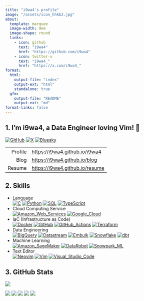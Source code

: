 ```yaml
---
title: "i9wa4's profile"
image: "/assets/icon_hhkb2.jpg"
about:
  template: marquee
  image-width: 9em
  image-shape: round
  links:
    - icon: github
      text: "i9wa4"
      href: "https://github.com/i9wa4"
    - icon: twitter-x
      text: "i9wa4_"
      href: "https://x.com/i9wa4_"
format:
  html:
    output-file: "index"
    output-ext: "html"
    standalone: true
  gfm:
    output-file: "README"
    output-ext: "md"
format-links: false
---
```


<!--
**i9wa4/i9wa4** is a ✨ _special_ ✨ repository because its `README.md` (this file) appears on your GitHub profile.

Here are some ideas to get you started:

- 🔭 I'm currently working on ...
- 🌱 I'm currently learning ...
- 👯 I'm looking to collaborate on ...
- 🤔 I'm looking for help with ...
- 💬 Ask me about ...
- 📫 How to reach me: ...
- 😄 Pronouns: ...
- ⚡ Fun fact: ...
-->

## 1. I'm i9wa4, a Data Engineer loving Vim! 👋

[![GitHub](https://img.shields.io/badge/GitHub-i9wa4-181717.svg?logo=github&style=plastic)](https://github.com/i9wa4)
[![X](https://img.shields.io/badge/X-i9wa4__-000000.svg?logo=x&style=plastic)](https://x.com/i9wa4_)
[![Bluesky](https://img.shields.io/badge/Bluesky-i9wa4_-0285FF.svg?logo=bluesky&style=plastic)](https://bsky.app/profile/i9wa4.bsky.social)

|         |                                  |
| ---:    | :---                             |
| Profile | <https://i9wa4.github.io/i9wa4>  |
| Blog    | <https://i9wa4.github.io/blog>   |
| Resume  | <https://i9wa4.github.io/resume> |

## 2. Skills

<!-- https://github.com/tandpfun/skill-icons -->
<!-- https://tech-blog.s-yoshiki.com/entry/150/ -->
<!-- https://simpleicons.org/ -->

- Language<br>
    [![C](https://img.shields.io/badge/C--A8B9CC.svg?logo=c&style=plastic)](https://shields.io/)
    [![Python](https://img.shields.io/badge/Python--3776AB.svg?logo=python&style=plastic)](https://shields.io/)
    [![SQL](https://img.shields.io/badge/SQL--808080.svg?style=plastic)](https://shields.io/)
    [![TypeScript](https://img.shields.io/badge/TypeScript--3178C6.svg?logo=typescript&style=plastic)](https://shields.io/)
- Cloud Computing Service<br>
    [![Amazon_Web_Services](https://img.shields.io/badge/Amazon_Web_Services--232F3E.svg?logo=amazonwebservices&style=plastic)](https://shields.io/)
    [![Google_Cloud](https://img.shields.io/badge/Google_Cloud--4285F4.svg?logo=googlecloud&style=plastic)](https://shields.io/)
- IaC (Infrastructure as Code)<br>
    [![Docker](https://img.shields.io/badge/Docker--1488C6.svg?logo=docker&style=plastic)](https://shields.io)
    [![GitHub](https://img.shields.io/badge/GitHub--181717.svg?logo=github&style=plastic)](https://shields.io)
    [![GitHub_Actions](https://img.shields.io/badge/GitHub_Actions--2088FF.svg?logo=githubactions&style=plastic)](https://shields.io)
    [![Terraform](https://img.shields.io/badge/Terraform--844FBA.svg?logo=terraform&style=plastic)](https://shields.io)
- Data Engineering<br>
    [![BigQuery](https://img.shields.io/badge/BigQuery--669DF6.svg?logo=googlebigquery&style=plastic)](https://shields.io)
    [![Datastream](https://img.shields.io/badge/Datastream--808080.svg?style=plastic)](https://shields.io)
    [![Embulk](https://img.shields.io/badge/Embulk--EF4319.svg?style=plastic)](https://shields.io)
    [![Snowflake](https://img.shields.io/badge/Snowflake--29B5E8.svg?logo=snowflake&style=plastic)](https://shields.io)
    [![dbt](https://img.shields.io/badge/dbt--FF694B.svg?logo=dbt&style=plastic)](https://shields.io)
- Machine Learning<br>
    [![Amazon_SageMaker](https://img.shields.io/badge/Amazon_SageMaker--808080.svg?style=plastic)](https://shields.io/)
    [![DataRobot](https://img.shields.io/badge/DataRobot--808080.svg?style=plastic)](https://shields.io)
    [![Snowpark_ML](https://img.shields.io/badge/Snowpark_ML--29B5E8.svg?style=plastic)](https://shields.io)
- Text Editor<br>
    [![Neovim](https://img.shields.io/badge/Neovim--007ACC.svg?logo=neovim&style=plastic)](https://shields.io)
    [![Vim](https://img.shields.io/badge/Vim--019733.svg?logo=vim&style=plastic)](https://shields.io)
    [![Visual_Studio_Code](https://img.shields.io/badge/Visual_Studio_Code--0098FF.svg?style=plastic)](https://shields.io)

<!-- - Database<br>                                                                                                             -->
<!--     [![MySQL](https://img.shields.io/badge/MySQL--4479A1.svg?logo=mysql&style=plastic)](https://shields.io/)               -->
<!--     [![PostgreSQL](https://img.shields.io/badge/PostgreSQL--4169E1.svg?logo=postgresql&style=plastic)](https://shields.io) -->

<!-- - [![Amazon_Web_Services](https://img.shields.io/badge/Amazon_Web_Services--232F3E.svg?logo=amazonwebservices&style=plastic)](https://shields.io/)<br> -->
<!--     [![AWS_Cloud9](https://img.shields.io/badge/AWS_Cloud9--808080.svg?style=plastic)](https://shields.io/)                                            -->
<!--     [![AWS_CodeCommit](https://img.shields.io/badge/AWS_CodeCommit--808080.svg?style=plastic)](https://shields.io/)                                    -->
<!--     [![AWS_Lambda](https://img.shields.io/badge/AWS_Lambda--FF9900.svg?logo=awslambda&style=plastic)](https://shields.io/)                             -->
<!--     [![AWS_Secrets_Manager](https://img.shields.io/badge/AWS_Secrets_Manager--DD344C.svg?logo=awssecretsmanager&style=plastic)](https://shields.io/)   -->
<!--     [![AWS_Step_Functions](https://img.shields.io/badge/AWS_Step_Functions--808080.svg?style=plastic)](https://shields.io/)                            -->
<!--     [![AWS_Systems_Manager](https://img.shields.io/badge/AWS_Systems_Manager--808080.svg?style=plastic)](https://shields.io/)                          -->
<!--     [![Amazon_Athena](https://img.shields.io/badge/Amazon_Athena--808080.svg?style=plastic)](https://shields.io/)                                      -->
<!--     [![Amazon_Aurora](https://img.shields.io/badge/Amazon_Aurora--808080.svg?style=plastic)](https://shields.io/)                                      -->
<!--     [![Amazon_CloudWatch](https://img.shields.io/badge/Amazon_CloudWatch--FF4F8B.svg?logo=amazoncloudwatch&style=plastic)](https://shields.io/)        -->
<!--     [![Amazon_EC2](https://img.shields.io/badge/Amazon_EC2--FF9900.svg?logo=amazonec2&style=plastic)](https://shields.io/)                             -->
<!--     [![Amazon_ECS](https://img.shields.io/badge/Amazon_ECS--FF9900.svg?logo=amazonecs&style=plastic)](https://shields.io/)                             -->
<!--     [![Amazon_RDS](https://img.shields.io/badge/Amazon_RDS--527FFF.svg?logo=amazonrds&style=plastic)](https://shields.io/)                             -->
<!--     [![Amazon_S3](https://img.shields.io/badge/Amazon_S3--569A31.svg?logo=amazons3&style=plastic)](https://shields.io/)                                -->
<!--     [![Amazon_SageMaker](https://img.shields.io/badge/Amazon_SageMaker--808080.svg?style=plastic)](https://shields.io/)                                -->
<!--     [![Amazon_VPC](https://img.shields.io/badge/Amazon_VPC--808080.svg?style=plastic)](https://shields.io/)                                            -->

<!-- - [![Google_Cloud](https://img.shields.io/badge/Google_Cloud--4285F4.svg?logo=googlecloud&style=plastic)](https://shields.io/)<br>    -->
<!--     [![BigQuery](https://img.shields.io/badge/BigQuery--669DF6.svg?logo=googlebigquery&style=plastic)](https://shields.io/)           -->
<!--     [![Cloud_Functions](https://img.shields.io/badge/Cloud_Functions--808080.svg?style=plastic)](https://shields.io/)                 -->
<!--     [![Compute_Engine](https://img.shields.io/badge/Compute_Engine--808080.svg?style=plastic)](https://shields.io/)                   -->
<!--     [![Datastream](https://img.shields.io/badge/Datastream--808080.svg?style=plastic)](https://shields.io/)                           -->
<!--     [![Google_Pub/Sub](https://img.shields.io/badge/Google_Pub/Sub--AECBFA.svg?logo=googlepubsub&style=plastic)](https://shields.io/) -->

## 3. GitHub Stats

<div align="left">
  <a href="https://github.com/antonkomarev/github-profile-views-counter">
    <img src="https://komarev.com/ghpvc/?username=i9wa4&label=GitHub_Profile_Views"/>
  </a>
</div>

[![](https://raw.githubusercontent.com/i9wa4/i9wa4/main/profile-summary-card-output/transparent/0-profile-details.svg)](https://github.com/vn7n24fzkq/github-profile-summary-cards)
[![](https://raw.githubusercontent.com/i9wa4/i9wa4/main/profile-summary-card-output/transparent/1-repos-per-language.svg)](https://github.com/vn7n24fzkq/github-profile-summary-cards) [![](https://raw.githubusercontent.com/i9wa4/i9wa4/main/profile-summary-card-output/transparent/2-most-commit-language.svg)](https://github.com/vn7n24fzkq/github-profile-summary-cards)
[![](https://raw.githubusercontent.com/i9wa4/i9wa4/main/profile-summary-card-output/transparent/3-stats.svg)](https://github.com/vn7n24fzkq/github-profile-summary-cards) [![](https://raw.githubusercontent.com/i9wa4/i9wa4/main/profile-summary-card-output/transparent/4-productive-time.svg)](https://github.com/vn7n24fzkq/github-profile-summary-cards)

<!-- <div align="left">                                                                                                              -->
<!--   <a href="https://github.com/vn7n24fzkq/github-profile-summary-cards">                                                         -->
<!--     <img src="http://github-profile-summary-cards.vercel.app/api/cards/stats?username=i9wa4&theme=transparent"/>                -->
<!--     <img src="http://github-profile-summary-cards.vercel.app/api/cards/most-commit-language?username=i9wa4&theme=transparent"/> -->
<!--   </a>                                                                                                                          -->
<!-- </div>                                                                                                                          -->

<!-- <div align="left">                                                                                                                                            -->
<!--   <a href="https://github.com/anuraghazra/github-readme-stats">                                                                                               -->
<!--     <img src="https://github-readme-stats.vercel.app/api?username=i9wa4&show_icons=true&include_all_commits=true&theme=transparent"/>                         -->
<!--     <img src="https://github-readme-stats.vercel.app/api/top-langs/?username=i9wa4&langs_count=8&include_all_commits=true&layout=compact&theme=transparent"/> -->
<!--   </a>                                                                                                                                                        -->
<!-- </div>                                                                                                                                                        -->

<!-- <div align="left">                                                                   -->
<!--   <a href="https://github.com/ryo-ma/github-profile-trophy">                         -->
<!--     <img src="https://github-profile-trophy.vercel.app/?username=i9wa4&theme=flat"/> -->
<!--   </a>                                                                               -->
<!-- </div>                                                                               -->
